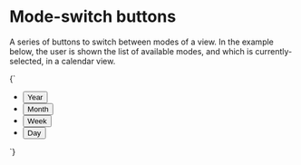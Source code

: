 
<Meta title="Components/Mode-switch buttons" />

# Mode-switch buttons

A series of buttons to switch between modes of a view. In the example below, the user is shown the list of available modes, and which is currently-selected, in a calendar view.

<Canvas>
  <Story name="Mode-switch buttons">
    {`
      <ul class="o-list-reset l-flex l-flex--inline l-items-stretch l-items-center o-button--mode-container u-padding-xs u-bg--gray-20">
        <li class="u-margin-xs--right">
          <button class="o-button o-button--mode u-h6" type="button">
            Year
          </button>
        </li>
        <li class="u-margin-xs--right">
          <button class="o-button o-button--mode u-h6" type="button">
            Month
          </button>
        </li>
        <li class="u-margin-xs--right">
          <button class="o-button o-button--mode u-h6" type="button">
            Week
          </button>
        </li>
        <li>
          <button class="o-button o-button--mode u-h6" type="button" aria-pressed="true">
            Day
          </button>
        </li>
      </ul>
    `}
  </Story>
</Canvas>

